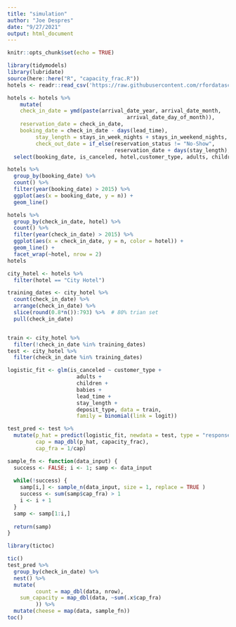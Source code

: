 ```yaml
---
title: "simulation"
author: "Joe Despres"
date: "9/27/2021"
output: html_document
---
```


```r
knitr::opts_chunk$set(echo = TRUE)
```


```r
library(tidymodels)
library(lubridate)
source(here::here("R", "capacity_frac.R"))
hotels <- readr::read_csv('https://raw.githubusercontent.com/rfordatascience/tidytuesday/master/data/2020/2020-02-11/hotels.csv')
```

```r
hotels <- hotels %>% 
    mutate(
    check_in_date = ymd(paste(arrival_date_year, arrival_date_month,
                                      arrival_date_day_of_month)),
    reservation_date = check_in_date, 
    booking_date = check_in_date - days(lead_time),
         stay_length = stays_in_week_nights + stays_in_weekend_nights,
         check_out_date = if_else(reservation_status != "No-Show",
                                  reservation_date + days(stay_length), ymd("NA"))) %>% 
  select(booking_date, is_canceled, hotel,customer_type, adults, children, babies, lead_time, stay_length, deposit_type, check_in_date, check_out_date)

```

```r
hotels %>% 
  group_by(booking_date) %>% 
  count() %>% 
  filter(year(booking_date) > 2015) %>% 
  ggplot(aes(x = booking_date, y = n)) + 
  geom_line()

hotels %>% 
  group_by(check_in_date, hotel) %>% 
  count() %>% 
  filter(year(check_in_date) > 2015) %>% 
  ggplot(aes(x = check_in_date, y = n, color = hotel)) + 
  geom_line() + 
  facet_wrap(~hotel, nrow = 2)
hotels
```

```r
city_hotel <- hotels %>% 
  filter(hotel == "City Hotel")

training_dates <- city_hotel %>% 
  count(check_in_date) %>% 
  arrange(check_in_date) %>% 
  slice(round(0.8*n()):793) %>%  # 80% trian set 
  pull(check_in_date)


train <- city_hotel %>% 
  filter(!check_in_date %in% training_dates)
test <- city_hotel %>% 
  filter(check_in_date %in% training_dates)

```

```r
logistic_fit <- glm(is_canceled ~ customer_type +
                      adults + 
                      children + 
                      babies + 
                      lead_time + 
                      stay_length + 
                      deposit_type, data = train,
                      family = binomial(link = logit))
```

```r
test_pred <- test %>% 
  mutate(p_hat = predict(logistic_fit, newdata = test, type = "response"),
         cap = map_dbl(p_hat, capacity_frac),
         cap_fra = 1/cap) 
```

```r
sample_fn <- function(data_input) {
  success <- FALSE; i <- 1; samp <- data_input
  
  while(!success) {
    samp[i,] <- sample_n(data_input, size = 1, replace = TRUE )
    success <- sum(samp$cap_fra) > 1
    i <- i + 1
  }
  samp <- samp[1:i,]
  
  return(samp)
}
```

```r
library(tictoc)

tic()
test_pred %>%
  group_by(check_in_date) %>% 
  nest() %>% 
  mutate(
         count = map_dbl(data, nrow),
    sum_capacity = map_dbl(data, ~sum(.x$cap_fra)
         )) %>% 
  mutate(cheese = map(data, sample_fn))
toc()
```






